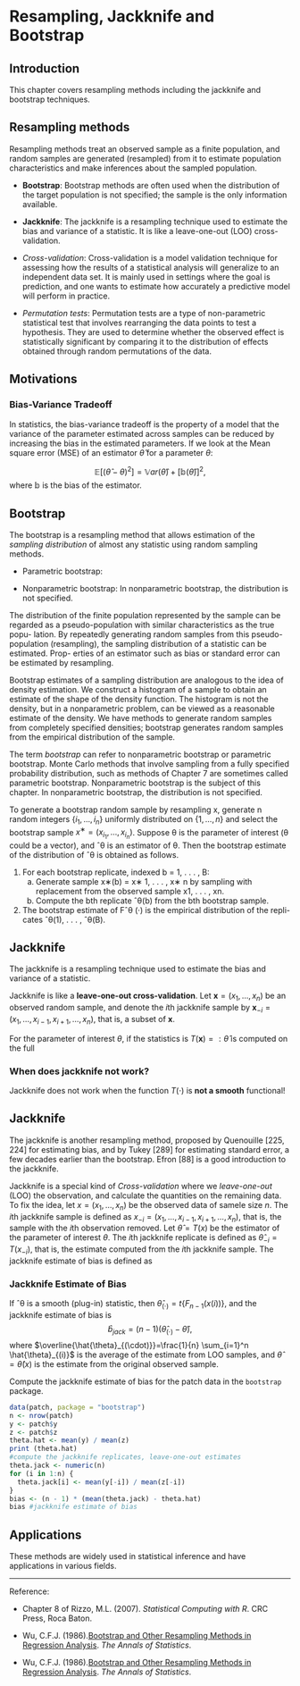 # Resampling, Jackknife and Bootstrap

\newcommand{\htt}{\hat{\theta}}
\newcommand{\E}{\mathbb{E}}
\newcommand{\var}{\mathbb{V}ar}
\newcommand{\b}{\mathbb{b}}

## Introduction

This chapter covers resampling methods including the jackknife and bootstrap techniques.

## Resampling methods

Resampling methods treat an observed sample as a finite population, and random samples are generated (resampled) from it to estimate population characteristics and make inferences about the sampled population. 


- **Bootstrap**:  Bootstrap methods are often used when the distribution of the target population is not specified; the sample is the only information available.

- **Jackknife**: The jackknife is a resampling technique used to estimate the bias and variance of a statistic. It is like a leave-one-out (LOO) cross-validation. 

- *Cross-validation*: Cross-validation is a model validation technique for assessing how the results of a statistical analysis will generalize to an independent data set. It is mainly used in settings where the goal is prediction, and one wants to estimate how accurately a predictive model will perform in practice.

- *Permutation tests*: Permutation tests are a type of non-parametric statistical test that involves rearranging the data points to test a hypothesis. They are used to determine whether the observed effect is statistically significant by comparing it to the distribution of effects obtained through random permutations of the data.

## Motivations

### Bias-Variance Tradeoff

In statistics, the bias-variance tradeoff is the property of a model that the variance of the parameter estimated across samples can be reduced by increasing the bias in the estimated parameters. If we look at the Mean square error (MSE) of an estimator $\hat{\theta}$ for a parameter $\theta$:

$$\E[(\htt -\theta )^2 ]= \var(\htt) + [\b(\htt)]^2,$$
where $\b$ is the bias of the estimator.

## Bootstrap

The bootstrap is a resampling method that allows estimation of the *sampling distribution* of almost any statistic using random sampling methods.

- Parametric bootstrap: 

- Nonparametric bootstrap: In nonparametric bootstrap, the distribution is not specified.

The distribution of the finite population represented by the sample can be
regarded as a pseudo-population with similar characteristics as the true popu-
lation. By repeatedly generating random samples from this pseudo-population
(resampling), the sampling distribution of a statistic can be estimated. Prop-
erties of an estimator such as bias or standard error can be estimated by resampling.

Bootstrap estimates of a sampling distribution are analogous to the idea
of density estimation. We construct a histogram of a sample to obtain an
estimate of the shape of the density function. The histogram is not the density,
but in a nonparametric problem, can be viewed as a reasonable estimate of
the density. We have methods to generate random samples from completely
specified densities; bootstrap generates random samples from the empirical
distribution of the sample.


The term *bootstrap* can refer to nonparametric bootstrap or parametric bootstrap. Monte Carlo methods that involve sampling from a fully specified probability distribution, such as methods of Chapter 7 are sometimes called parametric bootstrap. Nonparametric bootstrap is the subject of this chapter. In nonparametric bootstrap, the distribution is not specified.

To generate a bootstrap random sample by resampling x, generate n random integers $\{i_1,\dots, i_n\}$ uniformly distributed on $\{1,\dots , n\}$ and select the bootstrap sample $x^∗ = (x_{i_1} ,\dots, x_{i_n} )$. Suppose θ is the parameter of interest (θ could be a vector), and ˆθ is an estimator of θ. Then the bootstrap estimate of the distribution of ˆθ is obtained as follows.

1.  For each bootstrap replicate, indexed b = 1, . . . , B:
    (a) Generate sample x∗(b) = x∗ 1, . . . , x∗ n by sampling with replacement from the observed sample x1, . . . , xn.
    (b) Compute the bth replicate ˆθ(b) from the bth bootstrap sample.
2.  The bootstrap estimate of Fˆθ (·) is the empirical distribution of the repli- cates ˆθ(1), . . . , ˆθ(B).



## Jackknife

The jackknife is a resampling technique used to estimate the bias and variance of a statistic.

Jackknife is like a **leave-one-out cross-validation**. Let $\mathbf{x}= (x_1,\dots,x_n)$ be an observed random sample, and denote the $i$th jackknife sample by $\mathbf{x}_{-i} = (x_1,\dots,x_{i-1},x_{i+1},\dots,x_n)$, that is, a subset of $\mathbf{x}$.

For the parameter of interest $\theta$, if the statistics is $T(\mathbf{x})=:\hat{\theta}$ is computed on the full

### When does jackknife not work?

Jackknife does not work when the function $T(\cdot)$ is **not a smooth** functional!



## Jackknife

The jackknife is another resampling method, proposed by Quenouille [225, 224] for estimating bias, and by Tukey [289] for estimating standard error, a
few decades earlier than the bootstrap. Efron [88] is a good introduction to the jackknife.


Jackknife is a special kind of *Cross-validation* where we *leave-one-out* (LOO) the observation, and calculate the quantities on the remaining data. To fix the idea, let $x=(x_1,\dots,x_n)$ be the observed data of samele size $n$. The $i$th jackknife sample is defined as $x_{-i}=(x_1,\dots,x_{i-1},x_{i+1},\dots,x_n)$, that is, the sample with the $i$th observation removed. Let $\htt=T(x)$ be the estimator of the parameter of interest $\theta$. The $i$th jackknife replicate is defined as $\htt_{-i}=T(x_{-i})$, that is, the estimate computed from the $i$th jackknife sample. The jackknife estimate of bias is defined as


###  Jackknife Estimate of Bias

If ˆθ is a smooth (plug-in) statistic, then $\htt_{(\cdot)} = t\{F_{n−1}(x(i))\}$, and the jackknife estimate of bias is 
$$
\hat{b}_{jack} = (n − 1)(\htt_{(\cdot)} − \htt ), 
$$
where $\overline{\hat{\theta}_{(\cdot)}}=\frac{1}{n} \sum_{i=1}^n \hat{\theta}_{(i)}$ is the average of the estimate from LOO samples, and $\htt=\htt(x)$ is the estimate from the original observed sample.

::: {.callout-example title="Jackknife Estimate of Bias"}
Compute the jackknife estimate of bias for the patch data in the `bootstrap` package.

```r

data(patch, package = "bootstrap")
n <- nrow(patch)
y <- patch$y
z <- patch$z
theta.hat <- mean(y) / mean(z)
print (theta.hat)
#compute the jackknife replicates, leave-one-out estimates
theta.jack <- numeric(n)
for (i in 1:n) {
  theta.jack[i] <- mean(y[-i]) / mean(z[-i])
}
bias <- (n - 1) * (mean(theta.jack) - theta.hat)  
bias #jackknife estimate of bias
```
:::

## Applications

These methods are widely used in statistical inference and have applications in various fields.




----

Reference:

-   Chapter 8 of Rizzo, M.L. (2007). *Statistical Computing with R*. CRC Press, Roca Baton.

- Wu, C.F.J. (1986).[Bootstrap and Other Resampling Methods in Regression Analysis](https://projecteuclid.org/journals/annals-of-statistics/volume-14/issue-4/Jackknife-Bootstrap-and-Other-Resampling-Methods-in-Regression-Analysis/10.1214/aos/1176350142.full). *The Annals of Statistics*.

- Wu, C.F.J. (1986).[Bootstrap and Other Resampling Methods in Regression Analysis](https://projecteuclid.org/journals/annals-of-statistics/volume-14/issue-4/Jackknife-Bootstrap-and-Other-Resampling-Methods-in-Regression-Analysis/10.1214/aos/1176350142.full). *The Annals of Statistics*.